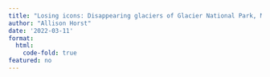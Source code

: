 ```yaml
---
title: "Losing icons: Disappearing glaciers of Glacier National Park, MT (1966 - 2015)"
author: "Allison Horst"
date: '2022-03-11'
format: 
  html:
    code-fold: true
featured: no
---
```


